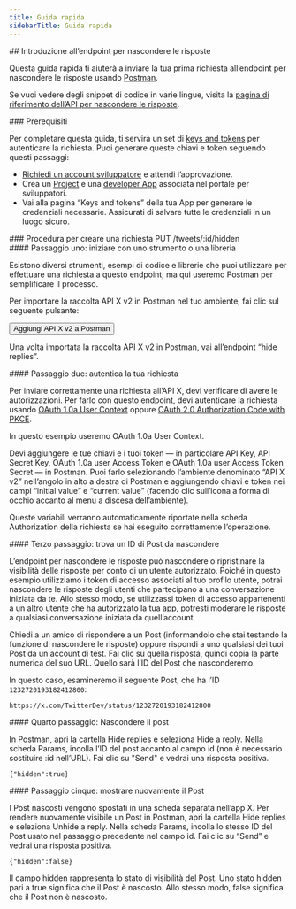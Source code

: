 ```yaml
---
title: Guida rapida
sidebarTitle: Guida rapida
---
```



<div id="getting-started-with-the-hide-replies-endpoint">
  ## Introduzione all’endpoint per nascondere le risposte
</div>

Questa guida rapida ti aiuterà a inviare la tua prima richiesta all’endpoint per nascondere le risposte usando [Postman](/it/tutorials/postman-getting-started).

Se vuoi vedere degli snippet di codice in varie lingue, visita la [pagina di riferimento dell’API per nascondere le risposte](/it/x-api/posts/hide-replies#put-2-tweets-id-hidden).

<Note>
  ### Prerequisiti

  Per completare questa guida, ti servirà un set di [keys and tokens](/it/resources/fundamentals/authentication) per autenticare la richiesta. Puoi generare queste chiavi e token seguendo questi passaggi:

  - [Richiedi un account sviluppatore](https://developer.x.com/en/apply-for-access) e attendi l’approvazione.
  - Crea un [Project](/it/resources/fundamentals/projects) e una [developer App](/it/resources/fundamentals/developer-apps) associata nel portale per sviluppatori.
  - Vai alla pagina “Keys and tokens” della tua App per generare le credenziali necessarie. Assicurati di salvare tutte le credenziali in un luogo sicuro.
</Note>

<div id="steps-to-build-a-put-tweetsidhidden-request">
  ### Procedura per creare una richiesta PUT /tweets/:id/hidden
</div>

<div id="step-one-start-with-a-tool-or-library">
  #### Passaggio uno: iniziare con uno strumento o una libreria
</div>

Esistono diversi strumenti, esempi di codice e librerie che puoi utilizzare per effettuare una richiesta a questo endpoint, ma qui useremo Postman per semplificare il processo.

Per importare la raccolta API X v2 in Postman nel tuo ambiente, fai clic sul seguente pulsante:

<Button href="https://app.getpostman.com/run-collection/9956214-784efcda-ed4c-4491-a4c0-a26470a67400">
  Aggiungi API X v2 a Postman
</Button>

Una volta importata la raccolta API X v2 in Postman, vai all’endpoint “hide replies”.

<div id="step-two-authenticate-your-request">
  #### Passaggio due: autentica la tua richiesta
</div>

Per inviare correttamente una richiesta all’API X, devi verificare di avere le autorizzazioni. Per farlo con questo endpoint, devi autenticare la richiesta usando [OAuth 1.0a User Context](/it/resources/fundamentals/authentication) oppure [OAuth 2.0 Authorization Code with PKCE](it/resources/fundamentals/authentication#oauth-2-0-authorization-code-flow-with-pkce-2).

In questo esempio useremo OAuth 1.0a User Context.

Devi aggiungere le tue chiavi e i tuoi token — in particolare API Key, API Secret Key, OAuth 1.0a user Access Token e OAuth 1.0a user Access Token Secret — in Postman. Puoi farlo selezionando l’ambiente denominato “API X v2” nell’angolo in alto a destra di Postman e aggiungendo chiavi e token nei campi “initial value” e “current value” (facendo clic sull’icona a forma di occhio accanto al menu a discesa dell’ambiente).

Queste variabili verranno automaticamente riportate nella scheda Authorization della richiesta se hai eseguito correttamente l’operazione.
 

<div id="step-three-find-a-post-id-to-hide">
  #### Terzo passaggio: trova un ID di Post da nascondere
</div>

L’endpoint per nascondere le risposte può nascondere o ripristinare la visibilità delle risposte per conto di un utente autorizzato. Poiché in questo esempio utilizziamo i token di accesso associati al tuo profilo utente, potrai nascondere le risposte degli utenti che partecipano a una conversazione iniziata da te. Allo stesso modo, se utilizzassi token di accesso appartenenti a un altro utente che ha autorizzato la tua app, potresti moderare le risposte a qualsiasi conversazione iniziata da quell’account.

Chiedi a un amico di rispondere a un Post (informandolo che stai testando la funzione di nascondere le risposte) oppure rispondi a uno qualsiasi dei tuoi Post da un account di test. Fai clic su quella risposta, quindi copia la parte numerica del suo URL. Quello sarà l’ID del Post che nasconderemo.

In questo caso, esamineremo il seguente Post, che ha l’ID `1232720193182412800`:

`https://x.com/TwitterDev/status/1232720193182412800`

<div id="step-four-hide-the-post">
  #### Quarto passaggio: Nascondere il post
</div>

In Postman, apri la cartella Hide replies e seleziona Hide a reply. Nella scheda Params, incolla l’ID del post accanto al campo id (non è necessario sostituire :id nell’URL). Fai clic su "Send" e vedrai una risposta positiva.

`{"hidden":true}`

<div id="step-five-unhide-the-post">
  #### Passaggio cinque: mostrare nuovamente il Post
</div>

I Post nascosti vengono spostati in una scheda separata nell’app X. Per rendere nuovamente visibile un Post in Postman, apri la cartella Hide replies e seleziona Unhide a reply. Nella scheda Params, incolla lo stesso ID del Post usato nel passaggio precedente nel campo id. Fai clic su “Send” e vedrai una risposta positiva.

`{"hidden":false}`

Il campo hidden rappresenta lo stato di visibilità del Post. Uno stato hidden pari a true significa che il Post è nascosto. Allo stesso modo, false significa che il Post non è nascosto.